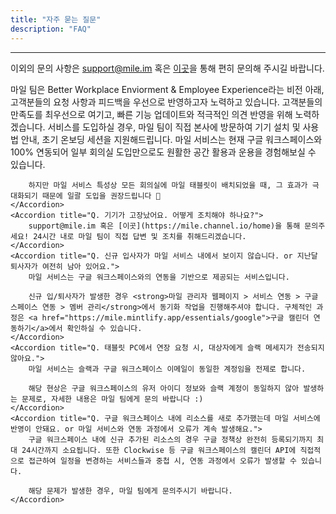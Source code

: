 ```yaml
---
title: "자주 묻는 질문"
description: "FAQ"
---
```


---

<Note>이외의 문의 사항은 support@mile.im 혹은 [이곳](https://mile.channel.io/home)을 통해 편히 문의해 주시길 바랍니다.</Note>

<AccordionGroup>
    <Accordion title="Q. 추가 기능 요청, 커스터마이징 등의 요구사항도 반영해주실 수 있나요?">
        마일 팀은 Better Workplace Enviorment & Employee Experience라는 비전 아래, 고객분들의 요청 사항과 피드백을 우선으로 반영하고자 노력하고 있습니다. 고객분들의 만족도를 최우선으로 여기고, 빠른 기능 업데이트와 적극적인 의견 반영을 위해 노력하겠습니다.
    </Accordion>
    <Accordion title="Q. 도입 이후의 온보딩은 어떻게 진행되나요?">
        서비스를 도입하실 경우, 마일 팀이 직접 본사에 방문하여 기기 설치 및 사용법 안내, 초기 온보딩 세션을 지원해드립니다.
    </Accordion>
    <Accordion title="Q. 일부 회의실에만 테스트 도입이 가능할까요?">
        마일 서비스는 현재 구글 워크스페이스와 100% 연동되어 일부 회의실 도입만으로도 원활한 공간 활용과 운용을 경험해보실 수 있습니다.

        하지만 마일 서비스 특성상 모든 회의실에 마일 태블릿이 배치되었을 때, 그 효과가 극대화되기 때문에 일괄 도입을 권장드립니다 🙂
    </Accordion>
    <Accordion title="Q. 기기가 고장났어요. 어떻게 조치해야 하나요?">
        support@mile.im 혹은 [이곳](https://mile.channel.io/home)을 통해 문의주세요! 24시간 내로 마일 팀이 직접 답변 및 조치를 취해드리겠습니다.
    </Accordion>
    <Accordion title="Q. 신규 입사자가 마일 서비스 내에서 보이지 않습니다. or 지난달 퇴사자가 여전히 남아 있어요.">
        마일 서비스는 구글 워크스페이스와의 연동을 기반으로 제공되는 서비스입니다.
        
        신규 입/퇴사자가 발생한 경우 <strong>마일 관리자 웹페이지 > 서비스 연동 > 구글 스페이스 연동 > 멤버 관리</strong>에서 동기화 작업을 진행해주셔야 합니다. 구체적인 과정은 <a href="https://mile.mintlify.app/essentials/google">구글 캘린더 연동하기</a>에서 확인하실 수 있습니다.
    </Accordion>
    <Accordion title="Q. 태블릿 PC에서 연장 요청 시, 대상자에게 슬랙 메세지가 전송되지 않아요.">
        마일 서비스는 슬랙과 구글 워크스페이스 이메일이 동일한 계정임을 전제로 합니다. 
        
        해당 현상은 구글 워크스페이스의 유저 아이디 정보와 슬랙 계정이 동일하지 않아 발생하는 문제로, 자세한 내용은 마일 팀에게 문의 바랍니다 :)
    </Accordion>
    <Accordion title="Q. 구글 워크스페이스 내에 리소스를 새로 추가했는데 마일 서비스에 반영이 안돼요. or 마일 서비스와 연동 과정에서 오류가 계속 발생해요.">
        구글 워크스페이스 내에 신규 추가된 리소스의 경우 구글 정책상 완전히 등록되기까지 최대 24시간까지 소요됩니다. 또한 Clockwise 등 구글 워크스페이스의 캘린더 API에 직접적으로 접근하여 일정을 변경하는 서비스들과 중첩 시, 연동 과정에서 오류가 발생할 수 있습니다. 
        
        해당 문제가 발생한 경우, 마일 팀에게 문의주시기 바랍니다.
    </Accordion>

</AccordionGroup>
